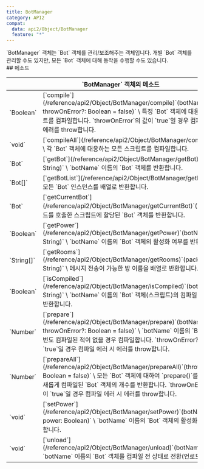 ```yaml
---
title: BotManager
category: API2
compat:
  data: api2/Object/BotManager
  feature: "*"
---
```


<Section>
  `BotManager` 객체는 `Bot` 객체를 관리/보조해주는 객체입니다. 개별 `Bot` 객체를 관리할 수도 있지만, 모든 `Bot` 객체에 대해 동작을 수행할 수도 있습니다.
</Section>
<Section>
  ## 메소드

  <Table>
    <Thead>
      <Tr>
        <Th colSpan="2">`BotManager` 객체의 메소드</Th>
      </Tr>
    </Thead>
    <Tbody>
      <Tr>
        <Td><span>`Boolean`</span></Td>
        <Td>
          [`compile`](/reference/api2/Object/BotManager/compile)`(botName: String, throwOnError?: Boolean = false)` \
          특정 `Bot` 객체에 대응하는 스크립트를 컴파일합니다. `throwOnError`의 값이 `true`일 경우 컴파일 에러 시 에러를 throw합니다.
        </Td>
      </Tr>
      <Tr>
        <Td><span>`void`</span></Td>
        <Td>
          [`compileAll`](/reference/api2/Object/BotManager/compileAll)`()` \
          각 `Bot` 객체에 대응하는 모든 스크립트를 컴파일합니다.
        </Td>
      </Tr>
      <Tr>
        <Td><span>`Bot`</span></Td>
        <Td>
          [`getBot`](/reference/api2/Object/BotManager/getBot)`(botName: String)` \
          `botName` 이름의 `Bot` 객체를 반환합니다.
        </Td>
      </Tr>
      <Tr>
        <Td><span>`Bot[]`</span></Td>
        <Td>
          [`getBotList`](/reference/api2/Object/BotManager/getBotList)`()` \
          모든 `Bot` 인스턴스를 배열로 반환합니다.
        </Td>
      </Tr>
      <Tr>
        <Td><span>`Bot`</span></Td>
        <Td>
          [`getCurrentBot`](/reference/api2/Object/BotManager/getCurrentBot)`()` \
          해당 메소드를 호출한 스크립트에 할당된 `Bot` 객체를 반환합니다.
        </Td>
      </Tr>
      <Tr>
        <Td><span>`Boolean`</span></Td>
        <Td>
          [`getPower`](/reference/api2/Object/BotManager/getPower)`(botName: String)` \
          `botName` 이름의 `Bot` 객체의 활성화 여부를 반환합니다.
        </Td>
      </Tr>
      <Tr>
        <Td><span>`String[]`</span></Td>
        <Td>
          [`getRooms`](/reference/api2/Object/BotManager/getRooms)`(packageName?: String)` \
          메시지 전송이 가능한 방 이름을 배열로 반환합니다.
        </Td>
      </Tr>
      <Tr>
        <Td><span>`Boolean`</span></Td>
        <Td>
          [`isCompiled`](/reference/api2/Object/BotManager/isCompiled)`(botName: String)` \
          `botName` 이름의 `Bot` 객체(스크립트)의 컴파일 완료 여부를 반환합니다.
        </Td>
      </Tr>
      <Tr>
        <Td><span>`Number`</span></Td>
        <Td>
          [`prepare`](/reference/api2/Object/BotManager/prepare)`(botName: String, throwOnError?: Boolean = false)` \
          `botName` 이름의 `Bot` 객체가 한번도 컴파일된 적이 없을 경우 컴파일합니다. `throwOnError?`의 값이 `true`일 경우 컴파일 에러 시 에러를 throw합니다.
        </Td>
      </Tr>
      <Tr>
        <Td><span>`Number`</span></Td>
        <Td>
          [`prepareAll`](/reference/api2/Object/BotManager/prepareAll)`(throwOnError?: Boolean = false)` \
          모든 `Bot` 객체에 대하여 `prepare()`를 실행합니다. 새롭게 컴파일된 `Bot` 객체의 개수를 반환합니다. `throwOnError?`의 값이 `true`일 경우 컴파일 에러 시 에러를
          throw합니다.
        </Td>
      </Tr>
      <Tr>
        <Td><span>`void`</span></Td>
        <Td>
          [`setPower`](/reference/api2/Object/BotManager/setPower)`(botName: String, power: Boolean)` \
          `botName` 이름의 `Bot` 객체의 활성화 여부를 제어합니다.
        </Td>
      </Tr>
      <Tr>
        <Td><span>`void`</span></Td>
        <Td>
          [`unload`](/reference/api2/Object/BotManager/unload)`(botName: String)` \
          `botName` 이름의 `Bot` 객체를 컴파일 전 상태로 전환(언로드)합니다.
        </Td>
      </Tr>
    </Tbody>
  </Table>
</Section>
